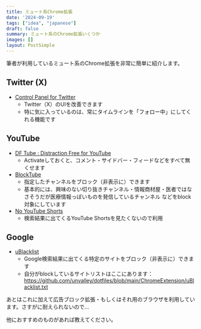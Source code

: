```yaml
---
title: ミュート系Chrome拡張
date: '2024-09-19'
tags: ["idea", "japanese"]
draft: false
summary: ミュート系のChrome拡張いくつか
images: []
layout: PostSimple
---
```


筆者が利用しているミュート系のChrome拡張を非常に簡単に紹介します。

## Twitter (X)

- [Control Panel for Twitter](https://chromewebstore.google.com/detail/control-panel-for-twitter/kpmjjdhbcfebfjgdnpjagcndoelnidfj)
  - Twitter（X）のUIを改善できます
  - 特に気に入っているのは、常にタイムラインを「フォロー中」にしてくれる機能です

## YouTube

- [DF Tube : Distraction Free for YouTube](https://chromewebstore.google.com/detail/df-tube-distraction-free/mjdepdfccjgcndkmemponafgioodelna)
  - Activateしておくと、コメント・サイドバー・フィードなどをすべて無くせます
- [BlockTube](https://chrome.google.com/webstore/detail/blocktube/bbeaicapbccfllodepmimpkgecanonai?hl=ja)
  - 指定したチャンネルをブロック（非表示に）できます 
  - 基本的には、興味のない切り抜きチャンネル・情報商材屋・医者ではなさそうだが医療情報っぽいものを発信しているチャンネル などをblock対象にしています
- [No YouTube Shorts](https://chromewebstore.google.com/detail/no-youtube-shorts/hjfkenebldkfgibelglepinlabpjfbll?hl=en)
  - 検索結果に出てくるYouTube Shortsを見たくないので利用

## Google

- [uBlacklist](https://chromewebstore.google.com/detail/ublacklist/pncfbmialoiaghdehhbnbhkkgmjanfhe)
  - Google検索結果に出てくる特定のサイトをブロック（非表示に）できます
  - 自分がblockしているサイトリストはここにあります：https://github.com/unvalley/dotfiles/blob/main/ChromeExtension/uBlacklist.txt

あとはこれに加えて広告ブロック拡張・もしくはそれ用のブラウザを利用しています。さすがに耐えられないので…

他におすすめのものがあれば教えてください。
